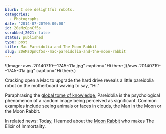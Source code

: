 ```yaml
---
blurb: I see delightful robots.
categories:
  - Photographs
date: '2014-07-20T00:00:00'
id: 20eMzOpnCf5s
scrubbed_2021: false
status: published
type: post
title: Mac Pareidolia and The Moon Rabbit
slug: 20eMzOpnCf5s--mac-pareidolia-and-the-moon-rabbit
---
```


![Image: aws-20140719--1745-01a.jpg" caption="Hi there.](/aws-20140719--1745-01a.jpg" caption="Hi there.) 

Cracking open a Mac to upgrade the hard drive reveals a little pareidolia robot on the motherboard waving to say, "Hi."

Paraphrasing the [global tome of knowledge](http://en.wikipedia.org/wiki/Pareidolia), Pareidolia is the psychological phenomenon of a random image being perceived as significant. Common examples include seeing animals or faces in clouds, the Man in the Moon or the Moon Rabbit. 

In related news: Today, I learned about the [Moon Rabbit](http://en.wikipedia.org/wiki/Moon_rabbit) who makes The Elixir of Immortality.
